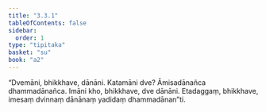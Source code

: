 ```yaml
---
title: "3.3.1"
tableOfContents: false
sidebar:
  order: 1
type: "tipitaka"
basket: "su"
book: "a2"
---
```



<DynamicBreadcrumb />

<Division number="142" book="a2">

<Paragraph number="233" book="a2">
“Dvemāni, bhikkhave, dānāni. Katamāni dve? Āmisadānañca dhammadānañca. Imāni kho, bhikkhave, dve dānāni. Etadaggaṃ, bhikkhave, imesaṃ dvinnaṃ dānānaṃ yadidaṃ dhammadānan”ti.
</Paragraph>
</Division>